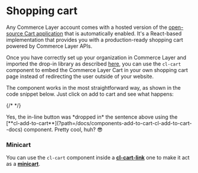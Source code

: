 
<Meta of={Stories} />

# Shopping cart

Any Commerce Layer account comes with a hosted version of the [open-source Cart application](https://github.com/commercelayer/commercelayer-cart) that is automatically enabled. It's a React-based implementation that provides you with a production-ready shopping cart powered by Commerce Layer APIs.

Once you have correctly set up your organization in Commerce Layer and imported the drop-in library as described [here](?path=/docs/getting-started--docs), you can use the `cl-cart` component to embed the Commerce Layer Cart in your own shopping cart page instead of redirecting the user outside of your website.

The component works in the most straightforward way, as shown in the code snippet below. Just click on <cl-add-to-cart class="mx-1 px-2 py-1" code={codes.available}>add to cart</cl-add-to-cart> and see what happens:

<Canvas of={Stories.Basic} />

{/* <Controls of={Stories.Basic} /> */}

<Alert title="Just in case you were wondering..." type="success">
  Yes, the in-line button was *dropped in* the sentence above using the [**cl-add-to-cart**](?path=/docs/components-add-to-cart-cl-add-to-cart--docs) component. Pretty cool, huh? 😎
</Alert>

### Minicart

You can use the `cl-cart` component inside a [**cl-cart-link**](?path=/docs/components-cart-cl-cart-link--docs) one to make it act as a [**minicart**](?path=/docs/components-cart-cl-cart-minicart--docs).
